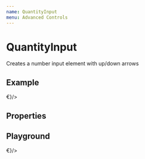 ```yaml
---
name: QuantityInput
menu: Advanced Controls
---
```



# QuantityInput

Creates a number input element with up/down arrows

## Example

<Inline>
    <QuantityExample changeAmount={0.5} suffix={<Text>€</Text>}/>
</Inline>

## Properties

## Playground

<Playground>
    <Row>
        <QuantityInput changeAmount={0.1} suffix={<Text>€</Text>}/>
    </Row>
</Playground>
